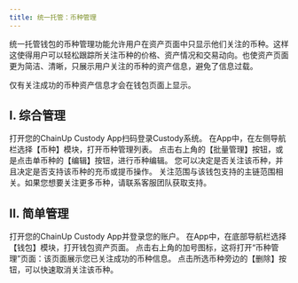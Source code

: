 ```yaml
---
title: 统一托管：币种管理
---
```


统一托管钱包的币种管理功能允许用户在资产页面中只显示他们关注的币种。这样这使得用户可以轻松跟踪所关注币种的价格、资产情况和交易动向。也使资产页面更为简洁、清晰，只展示用户关注的币种的资产信息，避免了信息过载。

<Tip> 
仅有关注成功的币种资产信息才会在钱包页面上显示。
</Tip>

## I. 综合管理

<Steps>
<Step title="登录Custody系统PC端">
    打开您的ChainUp Custody App扫码登录Custody系统。
</Step>
<Step title="币种管理功能">
    在App中，在左侧导航栏选择【币种】模块，打开币种管理列表。

</Step>
<Step title="管理或批量管理币种">
    点击右上角的【批量管理】按钮，或是点击单币种的【编辑】按钮，进行币种编辑。

</Step>
<Step title="管理币种">
    您可以决定是否关注该币种，并且决定是否支持该币种的充币或提币操作。
    <Tip> 
关注范围与该钱包支持的主链范围相关。如果您想要关注更多币种，请联系客服团队获取支持。
</Tip>
</Step>
</Steps>


## II. 简单管理

<Steps>
<Step title="打开ChainUp Custody App 或 PC端">
    打开您的ChainUp Custody App并登录您的账户。
</Step>
<Step title="打开钱包资产页面">
在App中，在底部导航栏选择【钱包】模块，打开钱包资产页面。


</Step>
<Step title="进入币种管理页面">
    点击右上角的加号图标，这将打开“币种管理”页面：该页面展示您已关注成功的币种信息。

</Step>
<Step title="取消关注币种">
    点击所选币种旁边的【删除】按钮，可以快速取消关注该币种。

</Step>
</Steps>
